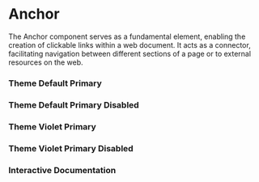 

<Meta of={Story} />

# Anchor

The Anchor component serves as a fundamental element, enabling the creation of clickable links within a web document. It acts as a connector, facilitating navigation between different sections of a page or to external resources on the web.

### Theme Default Primary
<Canvas of={Story.DefaultPrimary} />

### Theme Default Primary Disabled
<Canvas of={Story.DefaultPrimaryDisabled} />

### Theme Violet Primary
<Canvas of={Story.VioletPrimary} />

### Theme Violet Primary Disabled
<Canvas of={Story.VioletPrimaryDisabled} />

### Interactive Documentation
<Primary />
<Controls />


